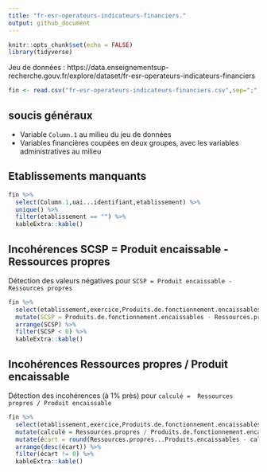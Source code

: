 ```yaml
---
title: "fr-esr-operateurs-indicateurs-financiers."
output: github_document
---
```


```r
knitr::opts_chunk$set(echo = FALSE)
library(tidyverse)
```

Jeu de données :
https://data.enseignementsup-recherche.gouv.fr/explore/dataset/fr-esr-operateurs-indicateurs-financiers

```r
fin <- read.csv("fr-esr-operateurs-indicateurs-financiers.csv",sep=";",quote='"', stringsAsFactors = TRUE)
```

## soucis généraux 

- Variable `Column.1` au milieu du jeu de données
- Variables financières coupées en deux groupes, avec les variables administratives au milieu

## Etablissements manquants

```r
fin %>%
  select(Column.1,uai...identifiant,etablissement) %>%
  unique() %>% 
  filter(etablissement == "") %>%
  kableExtra::kable()
```


## Incohérences SCSP = Produit encaissable - Ressources propres

Détection des valeurs négatives pour `SCSP = Produit encaissable - Ressources propres`

```r
fin %>%
  select(etablissement,exercice,Produits.de.fonctionnement.encaissables,Ressources.propres) %>%
  mutate(SCSP = Produits.de.fonctionnement.encaissables - Ressources.propres) %>%
  arrange(SCSP) %>%
  filter(SCSP < 0) %>%
  kableExtra::kable()
```

## Incohérences Ressources propres / Produit encaissable

Détection des incohérences (à 1% près) pour `calculé =  Ressources propres / Produit encaissable`


```r
fin %>%
  select(etablissement,exercice,Produits.de.fonctionnement.encaissables,Ressources.propres,Ressources.propres...Produits.encaissables) %>%
  mutate(calculé = Ressources.propres / Produits.de.fonctionnement.encaissables * 100) %>%
  mutate(écart = round(Ressources.propres...Produits.encaissables - calculé)) %>%
  arrange(desc(écart)) %>%
  filter(écart != 0) %>%
  kableExtra::kable()
```


